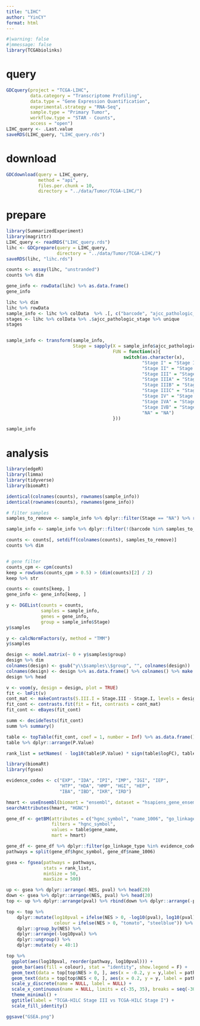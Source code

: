 ```yaml
---
title: "LIHC"
author: "YinCY"
format: html
---
```



```r
#|warning: false
#|mmessage: false
library(TCGAbiolinks)
```

# query
```r
GDCquery(project = "TCGA-LIHC", 
         data.category = "Transcriptome Profiling", 
         data.type = "Gene Expression Quantification", 
         experimental.strategy = "RNA-Seq", 
         sample.type = "Primary Tumor", 
         workflow.type = "STAR - Counts", 
         access = "open")
LIHC_query <- .Last.value
saveRDS(LIHC_query, "LIHC_query.rds")
```



# download
```r
GDCdownload(query = LIHC_query, 
            method = "api", 
            files.per.chunk = 10, 
            directory = "../data/Tumor/TCGA-LIHC/")
```



# prepare
```r
library(SummarizedExperiment)
library(magrittr)
LIHC_query <- readRDS("LIHC_query.rds")
lihc <- GDCprepare(query = LIHC_query, 
                   directory = "../data/Tumor/TCGA-LIHC/")
saveRDS(lihc, "lihc.rds")

counts <- assay(lihc, "unstranded")
counts %>% dim

gene_info <- rowData(lihc) %>% as.data.frame()
gene_info
```

```r
lihc %>% dim
lihc %>% rowData
sample_info <- lihc %>% colData  %>% .[, c("barcode", "ajcc_pathologic_stage")] %>% as.data.frame()
stages <- lihc %>% colData %>% .$ajcc_pathologic_stage %>% unique
stages


sample_info <- transform(sample_info, 
                         Stage = sapply(X = sample_info$ajcc_pathologic_stage, 
                                        FUN = function(x){
                                            switch(as.character(x), 
                                                   "Stage I" = "Stage I", 
                                                   "Stage II" = "Stage II", 
                                                   "Stage III" = "Stage III", 
                                                   "Stage IIIA" = "Stage III", 
                                                   "Stage IIIB" = "Stage III", 
                                                   "Stage IIIC" = "Stage III", 
                                                   "Stage IV" = "Stage IV", 
                                                   "Stage IVA" = "Stage IV", 
                                                   "Stage IVB" = "Stage IV", 
                                                   "NA" = "NA")
                                        }))

sample_info
```


# analysis
```r
library(edgeR)
library(limma)
library(tidyverse)
library(biomaRt)

identical(colnames(counts), rownames(sample_info))
identical(rownames(counts), rownames(gene_info))

# filter samples
samples_to_remove <- sample_info %>% dplyr::filter(Stage == "NA") %>% rownames()

sample_info <- sample_info %>% dplyr::filter(!(barcode %in% samples_to_remove))

counts <- counts[, setdiff(colnames(counts), samples_to_remove)]
counts %>% dim


# gene filter
counts_cpm <- cpm(counts)
keep = rowSums(counts_cpm > 0.5) > (dim(counts)[2] / 2)
keep %>% str

counts <- counts[keep, ]
gene_info <- gene_info[keep, ]

y <- DGEList(counts = counts, 
             samples = sample_info, 
             genes = gene_info, 
             group = sample_info$Stage)
y$samples
```


```r
y <- calcNormFactors(y, method = "TMM")
y$samples
```

```r
design <- model.matrix(~ 0 + y$samples$group)
design %>% dim
colnames(design) <- gsub("y\\$samples\\$group", "", colnames(design))
colnames(design) <- design %>% as.data.frame() %>% colnames() %>% make.names()
design %>% head
```


```r
v <- voom(y, design = design, plot = TRUE)
fit <- lmFit(v)
cont_mat <- makeContrasts(S.III.I = Stage.III - Stage.I, levels = design)
fit_cont <- contrasts.fit(fit = fit, contrasts = cont_mat)
fit_cont <- eBayes(fit_cont)

summ <- decideTests(fit_cont)
summ %>% summary()
```

```r
table <- topTable(fit_cont, coef = 1, number = Inf) %>% as.data.frame()
table %>% dplyr::arrange(P.Value)

rank_list = setNames( - log10(table$P.Value) * sign(table$logFC), table$gene_name)
```


```r
library(biomaRt)
library(fgsea)

evidence_codes <- c("EXP", "IDA", "IPI", "IMP", "IGI", "IEP", 
                    "HTP", "HDA", "HMP", "HGI", "HEP", 
                    "IBA", "IBD", "IKR", "IRD")

hmart <- useEnsembl(biomart = "ensembl", dataset = "hsapiens_gene_ensembl")
searchAttributes(hmart, "HGNC")

gene_df <- getBM(attributes = c("hgnc_symbol", "name_1006", "go_linkage_type"), 
                 filters = "hgnc_symbol", 
                 values = table$gene_name, 
                 mart = hmart)

gene_df <- gene_df %>% dplyr::filter(go_linkage_type %in% evidence_codes)
pathways = split(gene_df$hgnc_symbol, gene_df$name_1006)
```


```r
gsea <- fgsea(pathways = pathways, 
              stats = rank_list, 
              minSize = 50, 
              maxSize = 500)

up <- gsea %>% dplyr::arrange(-NES, pval) %>% head(20)
down <- gsea %>% dplyr::arrange(NES, pval) %>% head(20)
top <- up %>% dplyr::arrange(pval) %>% rbind(down %>% dplyr::arrange(-pval))

top <- top %>% 
    dplyr::mutate(log10pval = ifelse(NES > 0, -log10(pval), log10(pval)), 
                  colour = ifelse(NES > 0, "tomato", "steelblue")) %>% 
    dplyr::group_by(NES) %>% 
    dplyr::arrange(-log10pval) %>% 
    dplyr::ungroup() %>% 
    dplyr::mutate(y = 40:1)

top %>% 
  ggplot(aes(log10pval, reorder(pathway, log10pval))) +
  geom_bar(aes(fill = colour), stat = "identity", show.legend = F) +
  geom_text(data = top[top$NES > 0, ], aes(x = -0.2, y = y,label = pathway), hjust = 1, size = 3) +
  geom_text(data = top[top$NES < 0, ], aes(x = 0.2, y = y, label = pathway), hjust = 0, size = 3) +
  scale_y_discrete(name = NULL, label = NULL) +
  scale_x_continuous(name = NULL, limits = c(-35, 35), breaks = seq(-30, 30, 10), label = abs(seq(-30,30,10))) +
  theme_minimal() +
  ggtitle(label = "TCGA-HILC Stage III vs TCGA-HILC Stage I") +
  scale_fill_identity()

ggsave("GSEA.png")
```











